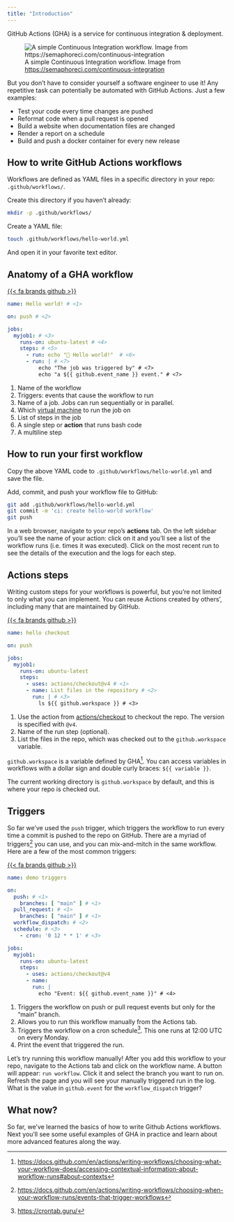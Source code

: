 ```yaml
---
title: "Introduction"
---
```


<!-- background info to introduce what gh actions is and why you should care -->

GitHub Actions (GHA) is a service for continuous integration & deployment.

![A simple Continuous Integration workflow. Image from <https://semaphoreci.com/continuous-integration>](/img/ci-workflow.jpg)

But you don't have to consider yourself a software engineer to use it!
Any repetitive task can potentially be automated with GitHub Actions.
Just a few examples:

- Test your code every time changes are pushed
- Reformat code when a pull request is opened
- Build a website when documentation files are changed
- Render a report on a schedule
- Build and push a docker container for every new release

## How to write GitHub Actions workflows

Workflows are defined as YAML files in a specific directory in your repo: `.github/workflows/`.

Create this directory if you haven't already:

```sh
mkdir -p .github/workflows/
```

Create a YAML file:

```sh
touch .github/workflows/hello-world.yml
```

And open it in your favorite text editor.

## Anatomy of a GHA workflow

[{{< fa brands github >}}](https://github.com/kelly-sovacool/gh-actions-sandbox/tree/main/.github/workflows/hello-world.yml)

```yaml
name: Hello world! # <1>

on: push # <2>

jobs:
  myjob1: # <3>
    runs-on: ubuntu-latest # <4>
    steps: # <5>
      - run: echo "🎉 Hello world!"  # <6>
      - run: | # <7>
          echo "The job was triggered by" # <7>
          echo "a ${{ github.event_name }} event." # <7>
```
1. Name of the workflow
2. Triggers: events that cause the workflow to run
3. Name of a job. Jobs can run sequentially or in parallel.
4. Which [virtual machine](https://docs.github.com/en/actions/using-github-hosted-runners/using-github-hosted-runners) to run the job on
5. List of steps in the job
6. A single step or **action** that runs bash code
7. A multiline step

## How to run your first workflow

Copy the above YAML code to `.github/workflows/hello-world.yml` and save the file.

Add, commit, and push your workflow file to GitHub:

```sh
git add .github/workflows/hello-world.yml
git commit -m 'ci: create hello-world workflow'
git push
```

In a web browser, navigate to your repo's **actions** tab.
On the left sidebar you'll see the name of your action: click on it and you'll
see a list of the workflow runs (i.e. times it was executed).
Click on the most recent run to see the details of the execution and the logs for each step.

## Actions steps

Writing custom steps for your workflows is powerful, but you're not limited to
only what you can implement. You can reuse Actions created by others', including
many that are maintained by GitHub.

[{{< fa brands github >}}](https://github.com/kelly-sovacool/gh-actions-sandbox/tree/main/.github/workflows/hello-checkout.yml)

```yaml
name: hello checkout

on: push

jobs:
  myjob1:
    runs-on: ubuntu-latest
    steps:
      - uses: actions/checkout@v4 # <1>
      - name: List files in the repository # <2>
        run: | # <3>
          ls ${{ github.workspace }} # <3>
```
1. Use the action from [actions/checkout](https://github.com/actions/checkout) to checkout the repo. The version is specified with `@v4`.
2. Name of the run step (optional).
3. List the files in the repo, which was checked out to the `github.workspace` variable.

`github.workspace` is a variable defined by GHA^[<https://docs.github.com/en/actions/writing-workflows/choosing-what-your-workflow-does/accessing-contextual-information-about-workflow-runs#about-contexts>]. 
You can access variables in workflows with a dollar sign and double curly braces: `${{ variable }}`.

The current working directory is `github.workspace` by default, and this is where your repo is checked out.

## Triggers

So far we've used the `push` trigger, which triggers the workflow to run every
time a commit is pushed to the repo on GitHub.
There are a myriad of triggers^[<https://docs.github.com/en/actions/writing-workflows/choosing-when-your-workflow-runs/events-that-trigger-workflows>]
you can use, and you can mix-and-mitch in the same workflow.
Here are a few of the most common triggers:

[{{< fa brands github >}}](https://github.com/kelly-sovacool/gh-actions-sandbox/tree/main/.github/workflows/demo-triggers.yml)

```yaml
name: demo triggers

on:
  push: # <1>
    branches: [ "main" ] # <1>
  pull_request: # <1>
    branches: [ "main" ] # <1>
  workflow_dispatch: # <2>
  schedule: # <3>
    - cron: '0 12 * * 1' # <3>

jobs:
  myjob1:
    runs-on: ubuntu-latest
    steps:
      - uses: actions/checkout@v4
      - name: 
        run: |
          echo "Event: ${{ github.event_name }}" # <4>
```
1. Triggers the workflow on push or pull request events but only for the "main" branch.
2. Allows you to run this workflow manually from the Actions tab.
3. Triggers the workflow on a cron schedule^[<https://crontab.guru/>]. This one runs at 12:00 UTC on every Monday.
4. Print the event that triggered the run.

Let's try running this workflow manually!
After you add this workflow to your repo,
navigate to the Actions tab and click on the workflow name.
A button will appear: `run workflow`. 
Click it and select the branch you want to run on.
Refresh the page and you will see your manually triggered run in the log.
What is the value in `github.event` for the `workflow_dispatch` trigger?

## What now?

So far, we've learned the basics of how to write Github Actions workflows.
Next you'll see some useful examples of GHA in practice and learn about more
advanced features along the way.